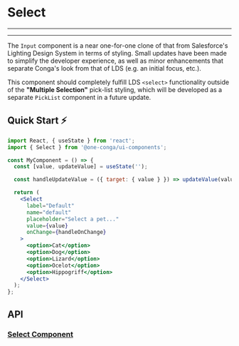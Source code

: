 

<Meta title="Components/Form/Select/README" component={Select} />

# Select

---

<Story id="components-form-select--types" />

---

The `Input` component is a near one-for-one clone of that from Salesforce's Lighting Design System in terms of styling. Small updates have been made to simplify the developer experience, as well as minor enhancements that separate Conga's look from that of LDS (e.g. an initial focus, etc.).

This component should completely fulfill LDS `<select>` functionality outside of the **"Multiple Selection"** pick-list styling, which will be developed as a separate `PickList` component in a future update.

## Quick Start ⚡️

```jsx
import React, { useState } from 'react';
import { Select } from '@one-conga/ui-components';

const MyComponent = () => {
  const [value, updateValue] = useState('');

  const handleUpdateValue = ({ target: { value } }) => updateValue(value);

  return (
    <Select
      label="Default"
      name="default"
      placeholder="Select a pet..."
      value={value}
      onChange={handleOnChange}
    >
      <option>Cat</option>
      <option>Dog</option>
      <option>Lizard</option>
      <option>Ocelot</option>
      <option>Hippogriff</option>
    </Select>
  );
};
```

## API

### [Select Component](https://github.com/getconga/ai-analyze/blob/develop/Apps/ui-components/src/components/Form/Select/Select.tsx)

<Props of={Select} />
